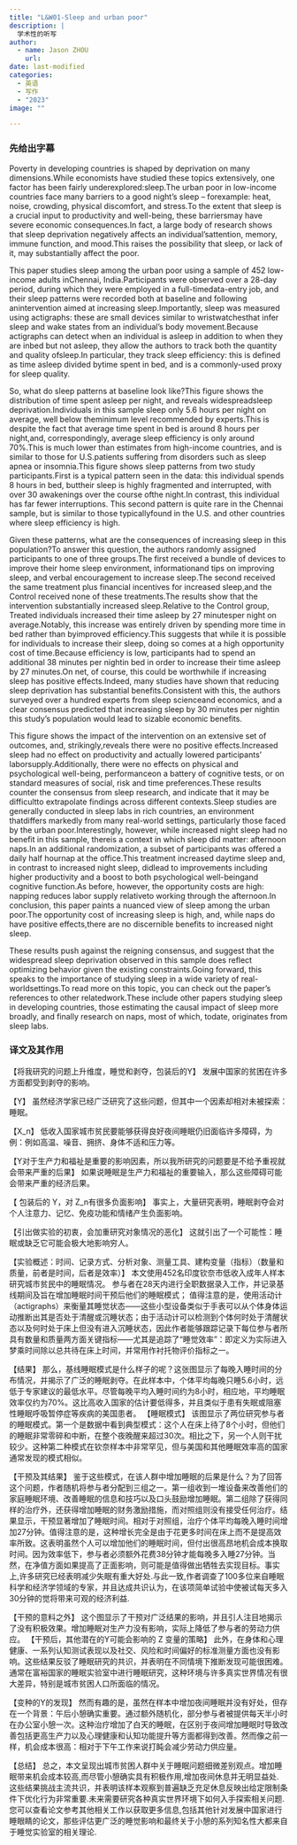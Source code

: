 ```yaml
---
title: "L&W01-Sleep and urban poor"
description: |
  学术性的听写
author:
  - name: Jason ZHOU
    url: 
date: last-modified
categories:
  - 英语
  - 写作
  - "2023"
image: ""

---
```

### 先给出字幕

Poverty in developing countries is shaped by deprivation on many dimensions.While economists have studied these topics extensively, one factor has been fairly underexplored:sleep.The urban poor in low-income countries face many barriers to a good night’s sleep – forexample: heat, noise, crowding, physical discomfort, and stress.To the extent that sleep is a crucial input to productivity and well-being, these barriersmay have severe economic consequences.In fact, a large body of research shows that sleep deprivation negatively affects an individual’sattention, memory, immune function, and mood.This raises the possibility that sleep, or lack of it, may substantially affect the poor.

This paper studies sleep among the urban poor using a sample of 452 low-income adults inChennai, India.Participants were observed over a 28-day period, during which they were employed in a full-timedata-entry job, and their sleep patterns were recorded both at baseline and following anintervention aimed at increasing sleep.Importantly, sleep was measured using actigraphs: these are small devices similar to wristwatchesthat infer sleep and wake states from an individual’s body movement.Because actigraphs can detect when an individual is asleep in addition to when they are inbed but not asleep, they allow the authors to track both the quantity and quality ofsleep.In particular, they track sleep efficiency: this is defined as time asleep divided bytime spent in bed, and is a commonly-used proxy for sleep quality.

So, what do sleep patterns at baseline look like?This figure shows the distribution of time spent asleep per night, and reveals widespreadsleep deprivation.Individuals in this sample sleep only 5.6 hours per night on average, well below theminimum level recommended by experts.This is despite the fact that average time spent in bed is around 8 hours per night,and, correspondingly, average sleep efficiency is only around 70%.This is much lower than estimates from high-income countries, and is similar to those for U.S.patients suffering from disorders such as sleep apnea or insomnia.This figure shows sleep patterns from two study participants.First is a typical pattern seen in the data: this individual spends 8 hours in bed, buttheir sleep is highly fragmented and interrupted, with over 30 awakenings over the course ofthe night.In contrast, this individual has far fewer interruptions.
This second pattern is quite rare in the Chennai sample, but is similar to those typicallyfound in the U.S. and other countries where sleep efficiency is high.

Given these patterns, what are the consequences of increasing sleep in this population?To answer this question, the authors randomly assigned participants to one of three groups.The first received a bundle of devices to improve their home sleep environment, informationand tips on improving sleep, and verbal encouragement to increase sleep.The second received the same treatment plus financial incentives for increased sleep,and the Control received none of these treatments.The results show that the intervention substantially increased sleep.Relative to the Control group, Treated individuals increased their time asleep by 27 minutesper night on average.Notably, this increase was entirely driven by spending more time in bed rather than byimproved efficiency.This suggests that while it is possible for individuals to increase their sleep, doing so comes at a high opportunity cost of time.Because efficiency is low, participants had to spend an additional 38 minutes per nightin bed in order to increase their time asleep by 27 minutes.On net, of course, this could be worthwhile if increasing sleep has positive effects.Indeed, many studies have shown that reducing sleep deprivation has substantial benefits.Consistent with this, the authors surveyed over a hundred experts from sleep scienceand economics, and a clear consensus predicted that increasing sleep by 30 minutes per nightin this study’s population would lead to sizable economic benefits.

This figure shows the impact of the intervention on an extensive set of outcomes, and, strikingly,reveals there were no positive effects.Increased sleep had no effect on productivity and actually lowered participants’ laborsupply.Additionally, there were no effects on physical and psychological well-being, performanceon a battery of cognitive tests, or on standard measures of social, risk and time preferences.These results counter the consensus from sleep research, and indicate that it may be difficultto extrapolate findings across different contexts.Sleep studies are generally conducted in sleep labs in rich countries, an environment thatdiffers markedly from many real-world settings, particularly those faced by the urban poor.Interestingly, however, while increased night sleep had no benefit in this sample, thereis a context in which sleep did matter: afternoon naps.In an additional randomization, a subset of participants was offered a daily half hournap at the office.This treatment increased daytime sleep and, in contrast to increased night sleep, didlead to improvements including higher productivity and a boost to both psychological well-beingand cognitive function.As before, however, the opportunity costs are high: napping reduces labor supply relativeto working through the afternoon.In conclusion, this paper paints a nuanced view of sleep among the urban poor.The opportunity cost of increasing sleep is high, and, while naps do have positive effects,there are no discernible benefits to increased night sleep.

These results push against the reigning consensus, and suggest that the widespread sleep deprivation observed in this sample does reflect optimizing behavior given the existing constraints.Going forward, this speaks to the importance of studying sleep in a wide variety of real-worldsettings.To read more on this topic, you can check out the paper’s references to other relatedwork.These include other papers studying sleep in developing countries, those estimating the causal impact of sleep more broadly, and finally research on naps, most of which, todate, originates from sleep labs.


### 译文及其作用

【将我研究的问题上升维度，睡觉和剥夺，包装后的Y】
发展中国家的贫困在许多方面都受到剥夺的影响。

【Y】
虽然经济学家已经广泛研究了这些问题，但其中一个因素却相对未被探索：睡眠。

【X_n】
低收入国家城市贫民要能够获得良好夜间睡眠仍旧面临许多障碍，为例：例如高温、噪音、拥挤、身体不适和压力等。

【Y对于生产力和福祉是重要的影响因素，所以我所研究的问题要是不给予重视就会带来严重的后果】
如果说睡眠是生产力和福祉的重要输入，那么这些障碍可能会带来严重的经济后果。

【 包装后的 Y，对 Z_n有很多负面影响】
事实上，大量研究表明，睡眠剥夺会对个人注意力、记忆、免疫功能和情绪产生负面影响。

【引出做实验的初衷，会加重研究对象情况的恶化】
这就引出了一个可能性：睡眠或缺乏它可能会极大地影响穷人。

【实验概述：时间、记录方式、分析对象、测量工具、建构变量（指标）（数量和质量，前者是时间，后者是效率）】
本文使用452名印度钦奈市低收入成年人样本研究城市贫民中的睡眠情况。
参与者在28天内进行全职数据录入工作，并记录基线期间及旨在增加睡眠时间干预后他们的睡眠模式；
值得注意的是，使用活动计（actigraphs）来衡量其睡觉状态——这些小型设备类似于手表可以从个体身体运动推断出其是否处于清醒或沉睡状态；由于活动计可以检测到个体何时处于清醒状态以及何时处于床上但没有进入沉睡状态，因此作者能够跟踪记录下每位参与者所具有数量和质量两方面关键指标——尤其是追踪了“睡觉效率”：即定义为实际进入梦乘时间除以总共待在床上时间，并常用作衬托物评价指标之一。

【结果】
那么，基线睡眠模式是什么样子的呢？这张图显示了每晚入睡时间的分布情况，并揭示了广泛的睡眠剥夺。在此样本中，个体平均每晚只睡5.6小时，远低于专家建议的最低水平。尽管每晚平均入睡时间约为8小时，相应地，平均睡眠效率仅约为70%。这比高收入国家的估计要低得多，并且类似于患有失眠或阻塞性睡眠呼吸暂停症等疾病的美国患者。
【睡眠模式】
该图显示了两位研究参与者的睡眠模式。第一个是数据中看到典型模式：这个人在床上待了8个小时，但他们的睡眠非常零碎和中断，在整个夜晚醒来超过30次。相比之下，另一个人则干扰较少。这种第二种模式在钦奈样本中非常罕见，但与美国和其他睡眠效率高的国家通常发现的模式相似。

【干预及其结果】
鉴于这些模式，在该人群中增加睡眠的后果是什么？为了回答这个问题，作者随机将参与者分配到三组之一。第一组收到一堆设备来改善他们的家庭睡眠环境、改善睡眠的信息和技巧以及口头鼓励增加睡眠。第二组除了获得同样的治疗外，还获得增加睡眠的财务激励措施，而对照组则没有接受任何治疗。结果显示，干预显著增加了睡眠时间。相对于对照组，治疗个体平均每晚入睡时间增加27分钟。值得注意的是，这种增长完全是由于花更多时间在床上而不是提高效率所致。这表明虽然个人可以增加他们的睡眠时间，但付出很高昂地机会成本换取时间。因为效率低下，参与者必须额外花费38分钟才能每晚多入睡27分钟。当然，在净值方面如果提高了正面影响，则可能是值得做出牺牲去实现目标。事实上,许多研究已经表明减少失眠有重大好处.与此一致,作者调查了100多位来自睡眠科学和经济学领域的专家，并且达成共识认为，在该项简单试验中使被试每天多入30分钟的觉将带来可观的经济利益.

【干预的意料之外】
这个图显示了干预对广泛结果的影响，并且引人注目地揭示了没有积极效果。增加睡眠对生产力没有影响，实际上降低了参与者的劳动力供应。
【干预后，其他潜在的Y可能会影响的 Z 变量的策略】
此外，在身体和心理健康、一系列认知测试表现以及社交、风险和时间偏好的标准测量方面也没有影响。这些结果反驳了睡眠研究的共识，并表明在不同情境下推断发现可能很困难。通常在富裕国家的睡眠实验室中进行睡眠研究，这种环境与许多真实世界情况有很大差异，特别是城市贫困人口所面临的情况。

【变种的Y的发现】
然而有趣的是，虽然在样本中增加夜间睡眠并没有好处，但存在一个背景：午后小憩确实重要。通过额外随机化，部分参与者被提供每天半小时在办公室小憩一次。这种治疗增加了白天的睡眠，在区别于夜间增加睡眠时导致改善包括更高生产力以及心理健康和认知功能提升等方面都得到改善。然而像之前一样，机会成本很高：相对于下午工作来说打盹会减少劳动力供应量。

【总结】
总之，本文呈现出城市贫困人群中关于睡眠问题细微差别观点。增加睡眠带来机会成本较高,而尽管小憩确实具有积极作用,增加夜间休息并无明显益处.
这些结果挑战主流共识，并表明该样本观察到普遍缺乏充足休息反映出给定限制条件下优化行为非常重要.未来需要研究各种真实世界环境下如何入手探索相关问题.
您可以查看论文参考其他相关工作以获取更多信息,包括其他针对发展中国家进行睡眼睛的论文，那些评估更广泛的睡觉影响和最终关于小憩的系列知名性大都来自于睡觉实验室的相关理论.